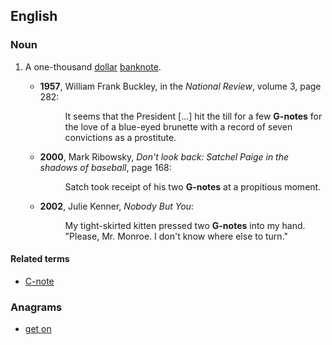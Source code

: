 ==English==

===Noun===
{{en-noun|head=[[G]] [[note]]|s}}

# {{label|en|US|informal}} A one-thousand [[dollar]] [[banknote]].
#* '''1957''', William Frank Buckley, in the ''National Review'', volume 3, page 282:
#*: It seems that the President [...] hit the till for a few '''G-notes''' for the love of a blue-eyed brunette with a record of seven convictions as a prostitute.
#* '''2000''', Mark Ribowsky, ''Don't look back: Satchel Paige in the shadows of baseball'', page 168:
#*: Satch took receipt of his two '''G-notes''' at a propitious moment.
#* '''2002''', Julie Kenner, ''Nobody But You'':
#*: My tight-skirted kitten pressed two '''G-notes''' into my hand. "Please, Mr. Monroe. I don't know where else to turn."

====Related terms====
* [[c-note|C-note]]

===Anagrams===
* [[get on#English|get on]]